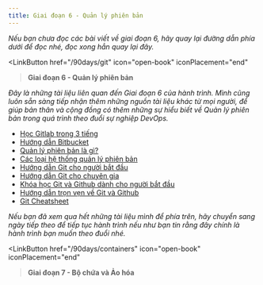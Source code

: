 ```yaml
---
title: Giai đoạn 6 - Quản lý phiên bản
---
```



_Nếu bạn chưa đọc các bài viết về giai đoạn 6, hãy quay lại đường dẫn phía dưới để đọc nhé, 
đọc xong hẳn quay lại đây._

<LinkButton 
    href="/90days/git"
    icon="open-book"
    iconPlacement="end"
><b>Giai đoạn 6 - Quản lý phiên bản</b></LinkButton>


_Đây là những tài liệu liên quan đến Giai đoạn 6 của hành trình. Mình cũng luôn sẵn sàng tiếp nhận thêm những 
nguồn tài liệu khác từ mọi người, để giúp bản thân và cộng đồng có thêm những sự hiểu biết về Quản lý phiên bản 
trong quá trình theo đuổi sự nghiệp DevOps._

- [Học Gitlab trong 3 tiếng](https://www.youtube.com/watch?v=8aV5AxJrHDg)
- [Hướng dẫn Bitbucket](https://www.youtube.com/watch?v=OMLh-5O6Ub8&list=PLaD4FvsFdarSyyGl3ooAm-ZyAllgw_AM5)
- [Quản lý phiên bản là gì?](https://www.youtube.com/watch?v=Yc8sCSeMhi4)
- [Các loại hệ thống quản lý phiên bản](https://www.youtube.com/watch?v=kr62e_n6QuQ)
- [Hướng dẫn Git cho người bắt đầu](https://www.youtube.com/watch?v=8JJ101D3knE&t=52s)
- [Hướng dẫn Git cho chuyên gia](https://www.youtube.com/watch?v=Uszj_k0DGsg)
- [Khóa học Git và Github dành cho người bắt đầu](https://www.youtube.com/watch?v=RGOj5yH7evk&t=8s)
- [Hướng dẫn trọn vẹn về Git và Github](https://www.youtube.com/watch?v=apGV9Kg7ics)
- [Git Cheatsheet](https://www.atlassian.com/git/tutorials/atlassian-git-cheatsheet)

_Nếu bạn đã xem qua hết những tài liệu mình để phía trên, hãy chuyển sang ngày tiếp theo để tiếp tục hành trình 
nếu như bạn tin rằng đây chính là hành trình bạn muốn theo đuổi nhé._

<LinkButton 
    href="/90days/containers"
    icon="open-book"
    iconPlacement="end"
><b>Giai đoạn 7 - Bộ chứa và Ảo hóa</b></LinkButton>